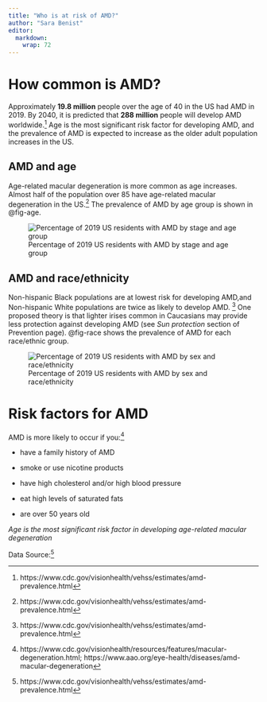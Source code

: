 ```yaml
---
title: "Who is at risk of AMD?"
author: "Sara Benist"
editor: 
  markdown: 
    wrap: 72
---
```


# How common is AMD?

Approximately **19.8 million** people over the age of 40 in the US had
AMD in 2019. By 2040, it is predicted that **288 million** people will
develop AMD worldwide.^[https://www.cdc.gov/visionhealth/vehss/estimates/amd-prevalence.html] Age is the most significant risk factor for
developing AMD, and the prevalence of AMD is expected to increase as the
older adult population increases in the US.

## AMD and age

Age-related macular degeneration is more common as age increases. Almost
half of the population over 85 have age-related macular degeneration in
the US.^[https://www.cdc.gov/visionhealth/vehss/estimates/amd-prevalence.html] The prevalence of AMD by age group is shown in @fig-age.

![Percentage of 2019 US residents with AMD by stage and age
group](images/agegraph.png){#fig-age}

## AMD and race/ethnicity

Non-hispanic Black populations are at lowest risk for developing AMD,and Non-hispanic White populations are twice as likely to develop AMD. ^[https://www.cdc.gov/visionhealth/vehss/estimates/amd-prevalence.html]
One proposed theory is that lighter irises common in Caucasians may provide less protection against developing AMD (see *Sun protection* section of Prevention page). @fig-race shows the prevalence of AMD for each race/ethnic group.

![Percentage of 2019 US residents with AMD by sex and
race/ethnicity](images/raceethnicgraph.png){#fig-race}

# Risk factors for AMD

AMD is more likely to occur if you:^[https://www.cdc.gov/visionhealth/resources/features/macular-degeneration.html;
https://www.aao.org/eye-health/diseases/amd-macular-degeneration]

-   have a family history of AMD

-   smoke or use nicotine products

-   have high cholesterol and/or high blood pressure

-   eat high levels of saturated fats

-   are over 50 years old

*Age is the most significant risk factor in developing age-related
macular degeneration*

Data Source:^[https://www.cdc.gov/visionhealth/vehss/estimates/amd-prevalence.html]

